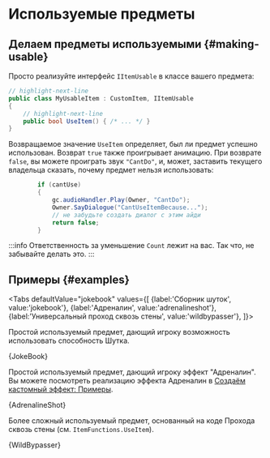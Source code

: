 # Используемые предметы


## Делаем предметы используемыми {#making-usable}

Просто реализуйте интерфейс `IItemUsable` в классе вашего предмета:

```csharp title="MyUsableItem.cs"
// highlight-next-line
public class MyUsableItem : CustomItem, IItemUsable
{
    // highlight-next-line
    public bool UseItem() { /* ... */ }
}
```

Возвращаемое значение `UseItem` определяет, был ли предмет успешно использован. Возврат `true` также проигрывает анимацию. При возврате `false`, вы можете проиграть звук `"CantDo"`, и, может, заставить текущего владельца сказать, почему предмет нельзя использовать:

```csharp
        if (cantUse)
        {
            gc.audioHandler.Play(Owner, "CantDo");
            Owner.SayDialogue("CantUseItemBecause...");
            // не забудьте создать диалог с этим айди
            return false;
        }
```

:::info
Ответственность за уменьшение `Count` лежит на вас. Так что, не забывайте делать это.
:::

## Примеры {#examples}



<Tabs
    defaultValue="jokebook"
    values={[
        {label:'Сборник шуток', value:'jokebook'},
        {label:'Адреналин', value:'adrenalineshot'},
        {label:'Универсальный проход сквозь стены', value:'wildbypasser'},
    ]}>
<TabItem value="jokebook">

Простой используемый предмет, дающий игроку возможность использовать способность Шутка.

<CodeSnippet>{JokeBook}</CodeSnippet>

</TabItem>
<TabItem value="adrenalineshot">

Простой используемый предмет, дающий игроку эффект "Адреналин". Вы можете посмотреть реализацию эффекта Адреналин в [Создаём кастомный эффект: Примеры](../traits/create-effect#examples).

<CodeSnippet>{AdrenalineShot}</CodeSnippet>

</TabItem>
<TabItem value="wildbypasser">

Более сложный используемый предмет, основанный на коде Прохода сквозь стены (см. `ItemFunctions.UseItem`).

<CodeSnippet>{WildBypasser}</CodeSnippet>

</TabItem>
</Tabs>
